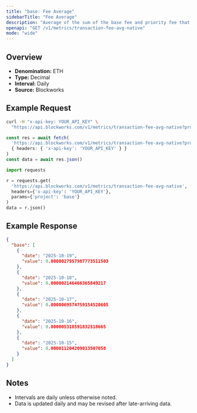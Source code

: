 ```yaml
---
title: "base: Fee Average"
sidebarTitle: "Fee Average"
description: "Average of the sum of the base fee and priority fee that day in native chain token"
openapi: "GET /v1/metrics/transaction-fee-avg-native"
mode: "wide"
---
```


## Overview

- **Denomination:** ETH
- **Type:** Decimal
- **Interval:** Daily
- **Source:** Blockworks

## Example Request

<CodeGroup>

```bash cURL
curl -H "x-api-key: YOUR_API_KEY" \
  "https://api.blockworks.com/v1/metrics/transaction-fee-avg-native?project=base"
```

```typescript TypeScript
const res = await fetch(
  'https://api.blockworks.com/v1/metrics/transaction-fee-avg-native?project=base',
  { headers: { 'x-api-key': 'YOUR_API_KEY' } }
)
const data = await res.json()
```

```python Python
import requests

r = requests.get(
  'https://api.blockworks.com/v1/metrics/transaction-fee-avg-native',
  headers={'x-api-key': 'YOUR_API_KEY'},
  params={'project': 'base'}
)
data = r.json()
```

</CodeGroup>

## Example Response

```json
{
  "base": [
    {
      "date": "2025-10-19",
      "value": 0.0000027957987773511503
    },
    {
      "date": "2025-10-18",
      "value": 0.000002146466365849217
    },
    {
      "date": "2025-10-17",
      "value": 0.0000069574759154520605
    },
    {
      "date": "2025-10-16",
      "value": 0.000005318591832518665
    },
    {
      "date": "2025-10-15",
      "value": 0.000011204209013507058
    }
  ]
}
```

## Notes
- Intervals are daily unless otherwise noted.
- Data is updated daily and may be revised after late-arriving data.